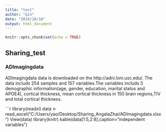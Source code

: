 ```yaml
---
title: "test"
author: "Qin"
date: "2019/10/18"
output: html_document
---
```


```r
knitr::opts_chunk$set(echo = TRUE)
```

## Sharing_test

### ADImagingdata
  ADImagingdata data is downloaded on the http://adni.loni.usc.edu/. The data includs 254 samples and 157 variables.The variables includs 5 demographic information(age, gender, education, marital status and APOE4), cortical thickness, mean cortical thickness in 150 brain regions,TIV and total cortical thickness.
  
```r
library(readxl)
data <- read_excel("C:/Users/yao/Desktop/Sharing_AngelaZhai/ADImagingdata.xlsx")
View(data)
library(knitr)
kable(data[1:5,2:8],caption="independent variables")
